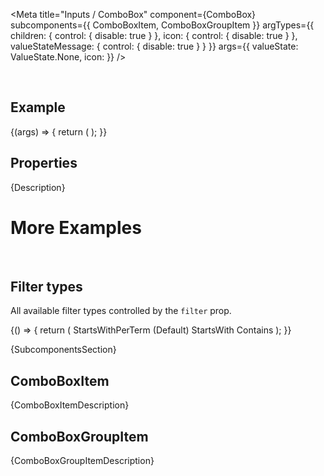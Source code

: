 
<Meta
  title="Inputs / ComboBox"
  component={ComboBox}
  subcomponents={{ ComboBoxItem, ComboBoxGroupItem }}
  argTypes={{
    children: { control: { disable: true } },
    icon: { control: { disable: true } },
    valueStateMessage: { control: { disable: true } }
  }}
  args={{
    valueState: ValueState.None,
    icon: <Icon name="employee" />
  }}
/>

<DocsHeader since="0.9.0" />

<br />

## Example

<Canvas>
  <Story name="Default">
    {(args) => {
      return (
        <ComboBox {...args}>
          <ComboBoxItem text="ComboBox Entry 1" />
          <ComboBoxItem text="ComboBox Entry 2" />
          <ComboBoxItem text="ComboBox Entry 3" />
          <ComboBoxItem text="ComboBox Entry 4" />
          <ComboBoxItem text="ComboBox Entry 5" />
        </ComboBox>
      );
    }}
  </Story>
</Canvas>

## Properties

<ArgsTableWithNote story="Default" />

<Markdown>{Description}</Markdown>

# More Examples

<br />

## Filter types

All available filter types controlled by the `filter` prop.

<Canvas>
  <Story name="Filter types">
    {() => {
      return (
        <FlexBox justifyContent={FlexBoxJustifyContent.SpaceBetween}>
          <FlexBox direction={FlexBoxDirection.Column}>
            <Label>StartsWithPerTerm (Default)</Label>
            <ComboBox filter="StartsWithPerTerm">
              <ComboBoxItem text="Austria" />
              <ComboBoxItem text="United Arab Emirates" />
              <ComboBoxItem text="Czech Republic" />
              <ComboBoxItem text="United Kingdom" />
              <ComboBoxItem text="China" />
              <ComboBoxItem text="Ukraine" />
              <ComboBoxItem text="Australia" />
              <ComboBoxItem text="Russia" />
            </ComboBox>
          </FlexBox>
          <FlexBox direction={FlexBoxDirection.Column}>
            <Label>StartsWith</Label>
            <ComboBox filter="StartsWith">
              <ComboBoxItem text="Austria" />
              <ComboBoxItem text="United Arab Emirates" />
              <ComboBoxItem text="Czech Republic" />
              <ComboBoxItem text="United Kingdom" />
              <ComboBoxItem text="China" />
              <ComboBoxItem text="Ukraine" />
              <ComboBoxItem text="Australia" />
              <ComboBoxItem text="Russia" />
            </ComboBox>
          </FlexBox>
          <FlexBox direction={FlexBoxDirection.Column}>
            <Label>Contains</Label>
            <ComboBox filter="Contains">
              <ComboBoxItem text="Austria" />
              <ComboBoxItem text="United Arab Emirates" />
              <ComboBoxItem text="Czech Republic" />
              <ComboBoxItem text="United Kingdom" />
              <ComboBoxItem text="China" />
              <ComboBoxItem text="Ukraine" />
              <ComboBoxItem text="Australia" />
              <ComboBoxItem text="Russia" />
            </ComboBox>
          </FlexBox>
        </FlexBox>
      );
    }}
  </Story>
</Canvas>

<Markdown>{SubcomponentsSection}</Markdown>

## ComboBoxItem

<Markdown>{ComboBoxItemDescription}</Markdown>

## ComboBoxGroupItem

<Markdown>{ComboBoxGroupItemDescription}</Markdown>

<Footer />
